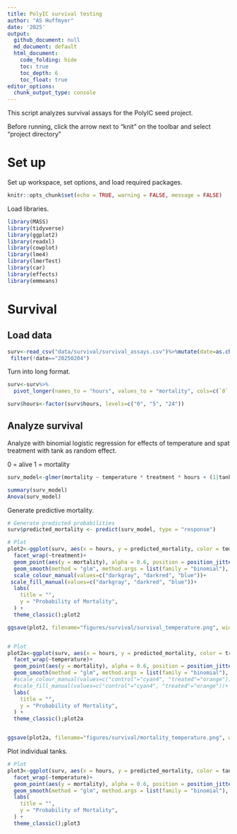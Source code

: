 ```yaml
---
title: PolyIC survival testing
author: "AS Huffmyer"
date: '2025'
output:
  github_document: null
  md_document: default
  html_document:
    code_folding: hide
    toc: true
    toc_depth: 6
    toc_float: true
editor_options: 
  chunk_output_type: console
---
```


This script analyzes survival assays for the PolyIC seed project. 

Before running, click the arrow next to "knit" on the toolbar and select "project directory"


# Set up 

Set up workspace, set options, and load required packages.    
```r
knitr::opts_chunk$set(echo = TRUE, warning = FALSE, message = FALSE)
```

Load libraries. 
```r
library(MASS) 
library(tidyverse)
library(ggplot2)
library(readxl)
library(cowplot)
library(lme4)
library(lmerTest)
library(car)
library(effects)
library(emmeans)
```

# Survival 

## Load data 

```r
surv<-read_csv("data/survival/survival_assays.csv")%>%mutate(date=as.character(date))%>%select(!notes)%>%
 filter(!date=="20250204")
```

Turn into long format. 

```r
surv<-surv%>%
  pivot_longer(names_to = "hours", values_to = "mortality", cols=c(`0`:`24`))

surv$hours<-factor(surv$hours, levels=c("0", "5", "24"))
```

## Analyze survival 

Analyze with binomial logistic regression for effects of temperature and spat treatment with tank as random effect. 

0 = alive
1 = mortality 

```r
surv_model<-glmer(mortality ~ temperature * treatment * hours + (1|tank) + (1|treatment:tank), family = binomial(link = "logit"), data=surv)

summary(surv_model)
Anova(surv_model)
```

Generate predictive mortality. 

```r
# Generate predicted probabilities
surv$predicted_mortality <- predict(surv_model, type = "response")

# Plot
plot2<-ggplot(surv, aes(x = hours, y = predicted_mortality, color = temperature, fill = temperature, group=temperature)) +
  facet_wrap(~treatment)+
  geom_point(aes(y = mortality), alpha = 0.6, position = position_jitter(height = 0.03)) +
  geom_smooth(method = "glm", method.args = list(family = "binomial"), se = FALSE) +
  scale_colour_manual(values=c("darkgray", "darkred", "blue"))+
 scale_fill_manual(values=c("darkgray", "darkred", "blue"))+
  labs(
    title = "",
    y = "Probability of Mortality",
  ) +
  theme_classic();plot2

ggsave(plot2, filename="figures/survival/survival_temperature.png", width=6, height=5)


# Plot
plot2a<-ggplot(surv, aes(x = hours, y = predicted_mortality, color = treatment, fill = treatment, group=treatment)) +
  facet_wrap(~temperature)+
  geom_point(aes(y = mortality), alpha = 0.6, position = position_jitter(height = 0.03)) +
  geom_smooth(method = "glm", method.args = list(family = "binomial"), se = FALSE) +
  #scale_colour_manual(values=c("control"="cyan4", "treated"="orange"))+
  #scale_fill_manual(values=c("control"="cyan4", "treated"="orange"))+
  labs(
    title = "",
    y = "Probability of Mortality",
  ) +
  theme_classic();plot2a 


ggsave(plot2a, filename="figures/survival/mortality_temperature.png", width=6, height=5)
```

Plot individual tanks. 

```r
# Plot
plot3<-ggplot(surv, aes(x = hours, y = predicted_mortality, color = tank, fill = tank, group=tank)) +
  facet_wrap(~temperature)+
  geom_point(aes(y = mortality), alpha = 0.6, position = position_jitter(height = 0.03)) +
  geom_smooth(method = "glm", method.args = list(family = "binomial"), se = FALSE) +
  labs(
    title = "",
    y = "Probability of Mortality",
  ) +
  theme_classic();plot3
```



